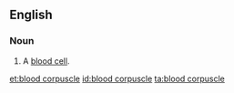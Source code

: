 ==English==

===Noun===
{{en-noun|sg=[[blood]] [[corpuscle]]}}

#{{cytology}} A [[blood cell]].

[[et:blood corpuscle]]
[[id:blood corpuscle]]
[[ta:blood corpuscle]]
